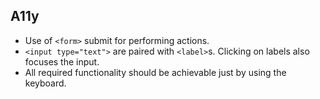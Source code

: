 ## A11y

- Use of `<form>` submit for performing actions.
- `<input type="text">` are paired with `<label>`s. Clicking on labels also focuses the input.
- All required functionality should be achievable just by using the keyboard.
